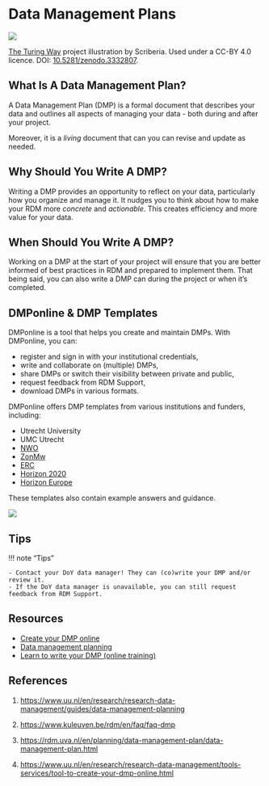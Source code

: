 # Data Management Plans {.unnumbered}

![](images/data-management-plan.jpg)

<figcaption><a href="https://the-turing-way.netlify.app/">The Turing Way</a> project illustration by Scriberia. Used under a CC-BY 4.0 licence. DOI: <a href="https://doi.org/10.5281/zenodo.3332807">10.5281/zenodo.3332807</a>.</figcaption>

## What Is A Data Management Plan?

A Data Management Plan (DMP) is a formal document that describes your data and outlines all aspects of managing your data - both during and after your project.

Moreover, it is a _living_ document that can you can revise and update as needed.

## Why Should You Write A DMP?

Writing a DMP provides an opportunity to reflect on your data, particularly how you organize and manage it. It nudges you to think about how to make your RDM more _concrete_ and _actionable_. This creates efficiency and more value for your data.

## When Should You Write A DMP?

Working on a DMP at the start of your project will ensure that you are better informed of best practices in RDM and prepared to implement them. That being said, you can also write a DMP can during the project or when it's completed.

## DMPonline & DMP Templates

DMPonline is a tool that helps you create and maintain DMPs. With DMPonline, you can:

- register and sign in with your institutional credentials,
- write and collaborate on (multiple) DMPs,
- share DMPs or switch their visibility between private and public,
- request feedback from RDM Support,
- download DMPs in various formats.

DMPonline offers DMP templates from various institutions and funders, including:

- Utrecht University
- UMC Utrecht
- [NWO](https://dmponline.dcc.ac.uk/template_export/1753695087.pdf)
- [ZonMw](https://dmponline.dcc.ac.uk/template_export/1461074155.pdf)
- [ERC](https://dmponline.dcc.ac.uk/template_export/2088403152.pdf)
- [Horizon 2020](https://dmponline.dcc.ac.uk/template_export/1612436782.pdf)
- [Horizon Europe](https://dmponline.dcc.ac.uk/template_export/5992485.pdf)

These templates also contain example answers and guidance.

![](images/uu-dmp-template.JPG)

## Tips

!!! note "Tips"

    - Contact your DoY data manager! They can (co)write your DMP and/or review it.
    - If the DoY data manager is unavailable, you can still request feedback from RDM Support.

## Resources

- [Create your DMP online](https://www.uu.nl/en/research/research-data-management/tools-services/tool-to-create-your-dmp-online)
- [Data management planning](https://www.uu.nl/en/research/research-data-management/guides/data-management-planning)
- [Learn to write your DMP (online training)](https://www.uu.nl/en/research/research-data-management/training-workshops/online-training-learn-to-write-your-dmp) 

## References

1. [https://www.uu.nl/en/research/research-data-management/guides/data-management-planning](https://www.uu.nl/en/research/research-data-management/guides/data-management-planning)

2. [https://www.kuleuven.be/rdm/en/faq/faq-dmp](https://www.kuleuven.be/rdm/en/faq/faq-dmp)

3. [https://rdm.uva.nl/en/planning/data-management-plan/data-management-plan.html](https://rdm.uva.nl/en/planning/data-management-plan/data-management-plan.html)

4. [https://www.uu.nl/en/research/research-data-management/tools-services/tool-to-create-your-dmp-online.html](https://www.uu.nl/en/research/research-data-management/tools-services/tool-to-create-your-dmp-online.html)
